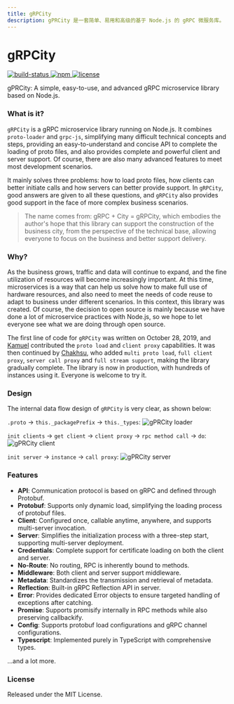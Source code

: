 ```yaml
---
title: gRPCity
description: gPRCity 是一套简单、易用和高级的基于 Node.js 的 gRPC 微服务库。
---
```



<LogoImage />

# gRPCity

<p className="_flex _h-6 _mt-4 _gap-2">
    <a href="https://github.com/chakhsu/grpcity" target="_blank">
        <img alt="build-status" src="https://github.com/chakhsu/grpcity/actions/workflows/build.yml/badge.svg" loading="lazy" decoding="async"></img>
    </a>
    <a href="https://www.npmjs.com/package/grpcity" target="_blank">
        <img alt="npm" src="https://img.shields.io/npm/v/grpcity" loading="lazy" decoding="async"></img>
    </a>
    <a href="https://github.com/chakhsu/grpcity/blob/main/LICENSE" target="_blank">
        <img alt="license" src="https://img.shields.io/npm/l/grpcity" loading="lazy" decoding="async"></img>
    </a>
</p>

gPRCity: A simple, easy-to-use, and advanced gRPC microservice library based on Node.js.

### What is it?

`gRPCity` is a gRPC microservice library running on Node.js.
It combines `proto-loader` and `grpc-js`, simplifying many difficult technical concepts and steps,
providing an easy-to-understand and concise API to complete the loading of proto files,
and also provides complete and powerful client and server support. Of course,
there are also many advanced features to meet most development scenarios.

It mainly solves three problems: how to load proto files, how clients can better initiate calls and how servers can better provide support.
In `gRPCity`, good answers are given to all these questions,
and `gRPCity` also provides good support in the face of more complex business scenarios.

> The name comes from: gRPC + City = gRPCity,
which embodies the author's hope that this library can support the construction of the business city,
from the perspective of the technical base, allowing everyone to focus on the business and better support delivery.

### Why?

As the business grows, traffic and data will continue to expand,
and the fine utilization of resources will become increasingly important.
At this time, microservices is a way that can help us solve how to make full use of hardware resources,
and also need to meet the needs of code reuse to adapt to business under different scenarios.
In this context, this library was created. Of course, the decision to open source is mainly because we have done a lot of microservice practices with Node.js,
so we hope to let everyone see what we are doing through open source.

The first line of code for `gRPCity` was written on October 28, 2019, and [Kamuel](https://github.com/k7) contributed the `proto load` and `client proxy` capabilities.
It was then continued by [Chakhsu](https://github.com/chakhsu), who added `multi proto load`, `full client proxy`, `server call proxy` and `full stream support`,
making the library gradually complete. The library is now in production, with hundreds of instances using it. Everyone is welcome to try it.

### Design

The internal data flow design of `gRPCity` is very clear, as shown below:

`.proto` -> `this._packagePrefix` -> `this._types`:
![gPRCity loader](/img/grpcity-loader.svg)

`init clients` -> `get client` -> `client proxy` -> `rpc method call` -> `do`:
![gPRCity client](/img/grpcity-client.svg)

`init server` -> `instance` -> `call proxy`:
![gPRCity server](/img/grpcity-server.svg)

### Features

- **API**: Communication protocol is based on gRPC and defined through Protobuf.
- **Protobuf**: Supports only dynamic load, simplifying the loading process of protobuf files.
- **Client**: Configured once, callable anytime, anywhere, and supports multi-server invocation.
- **Server**: Simplifies the initialization process with a three-step start, supporting multi-server deployment.
- **Credentials**: Complete support for certificate loading on both the client and server.
- **No-Route**: No routing, RPC is inherently bound to methods.
- **Middleware**: Both client and server support middleware.
- **Metadata**: Standardizes the transmission and retrieval of metadata.
- **Reflection**: Built-in gRPC Reflection API in server.
- **Error**: Provides dedicated Error objects to ensure targeted handling of
  exceptions after catching.
- **Promise**: Supports promisify internally in RPC methods while also
  preserving callbackify.
- **Config**: Supports protobuf load configurations and gRPC channel configurations.
- **Typescript**: Implemented purely in TypeScript with comprehensive types.

...and a lot more.

### License

Released under the MIT License.
